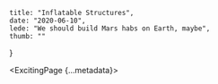     title: "Inflatable Structures",
    date: "2020-06-10",
    lede: "We should build Mars habs on Earth, maybe",
    thumb: ""
}



<ExcitingPage {...metadata}>
</ExcitingPage>